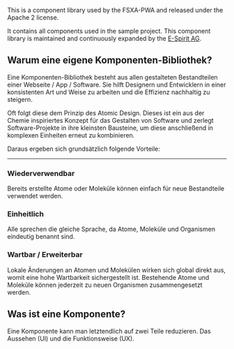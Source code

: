 
<Meta title="FSXA-UI" subtitle="" />

This is a component library used by the FSXA-PWA and released under the Apache 2 license.

It contains all components used in the sample project. This component library is maintained and continuously expanded by the [E-Spirit AG](https://www.e-spirit.com).


## Warum eine eigene Komponenten-Bibliothek?
Eine Komponenten-Bibliothek besteht aus allen gestalteten Bestandteilen einer Webseite / App / Software. Sie hilft Designern und Entwicklern in einer konsistenten Art und Weise zu arbeiten und die Effizienz nachhaltig zu steigern.

Oft folgt diese dem Prinzip des Atomic Design. Dieses ist ein aus der Chemie inspiriertes Konzept für das Gestalten von Software und zerlegt Software-Projekte in ihre kleinsten Bausteine, um diese anschließend in komplexen Einheiten erneut zu kombinieren.

Daraus ergeben sich grundsätzlich folgende Vorteile:

***

### Wiederverwendbar
Bereits erstellte Atome oder Moleküle können einfach für neue Bestandteile verwendet werden.
### Einheitlich
Alle sprechen die gleiche Sprache, da Atome, Moleküle und Organismen eindeutig benannt sind.
### Wartbar / Erweiterbar
Lokale Änderungen an Atomen und Molekülen wirken sich global direkt aus, womit eine hohe Wartbarkeit sichergestellt ist. Bestehende Atome und Moleküle können jederzeit zu neuen Organismen zusammengesetzt werden.




## Was ist eine Komponente?
Eine Komponente kann man letztendlich auf zwei Teile reduzieren. Das Aussehen (UI) und die Funktionsweise (UX).

